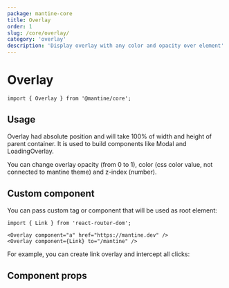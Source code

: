 ```yaml
---
package: mantine-core
title: Overlay
order: 1
slug: /core/overlay/
category: 'overlay'
description: 'Display overlay with any color and opacity over element'
---
```



# Overlay

<PageHeader
  source="mantine-core/src/Overlay/Overlay.tsx"
  docs="core/Overlay.mdx"
  package="@mantine/core"
/>

```tsx
import { Overlay } from '@mantine/core';
```

## Usage

Overlay had absolute position and will take 100% of width and height of parent container.
It is used to build components like <GatsbyLink to="/core/modal">Modal</GatsbyLink> and <GatsbyLink to="/core/loading-overlay">LoadingOverlay</GatsbyLink>.

You can change overlay opacity (from 0 to 1), color (css color value, not connected to mantine theme) and z-index (number).

<OverlayBaseDemo />

## Custom component

You can pass custom tag or component that will be used as root element:

```tsx
import { Link } from 'react-router-dom';

<Overlay component="a" href="https://mantine.dev" />
<Overlay component={Link} to="/mantine" />
```

For example, you can create link overlay and intercept all clicks:

<OverlayLinkDemo />

## Component props

<PropsTable component="Overlay" />
